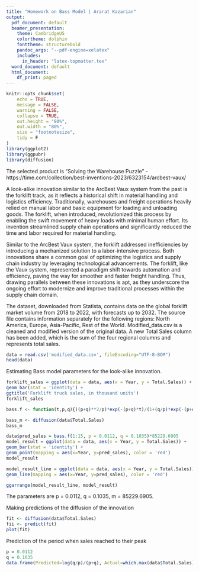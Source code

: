 ```yaml
---
title: "Homework on Bass Model | Ararat Kazarian"
output:
  pdf_document: default
  beamer_presentation:
    theme: CambridgeUS
    colortheme: dolphin
    fonttheme: structurebold
    pandoc_args: "--pdf-engine=xelatex"
    includes:
      in_header: "latex-topmatter.tex"
  word_document: default
  html_document:
    df_print: paged
---
```


```r
knitr::opts_chunk$set(
	echo = TRUE,
	message = FALSE,
	warning = FALSE,
	collapse = TRUE,
	out.height = "80%",
	out.width = "80%",
	size = "footnotesize",
	tidy = F
)
library(ggplot2)
library(ggpubr)
library(diffusion)
```

The selected product is "Solving the Warehouse Puzzle" - https://time.com/collection/best-inventions-2023/6323154/arcbest-vaux/

A look-alike innovation similar to the ArcBest Vaux system from the past is the forklift track, as it reflects a historical shift in material handling and logistics efficiency. Traditionally, warehouses and freight operations heavily relied on manual labor and basic equipment for loading and unloading goods. The forklift, when introduced, revolutionized this process by enabling the swift movement of heavy loads with minimal human effort. Its invention streamlined supply chain operations and significantly reduced the time and labor required for material handling.

Similar to the ArcBest Vaux system, the forklift addressed inefficiencies by introducing a mechanized solution to a labor-intensive process. Both innovations share a common goal of optimizing the logistics and supply chain industry by leveraging technological advancements. The forklift, like the Vaux system, represented a paradigm shift towards automation and efficiency, paving the way for smoother and faster freight handling. Thus, drawing parallels between these innovations is apt, as they underscore the ongoing effort to modernize and improve traditional processes within the supply chain domain.

The dataset, downloaded from Statista, contains data on the global forklift market volume from 2018 to 2022, with forecasts up to 2032. The source file contains information separately for the following regions: North America, Europe, Asia-Pacific, Rest of the World. Modified_data.csv is a cleaned and modified version of the original data. A new Total Sales column has been added, which is the sum of the four regional columns and represents total sales.

```r
data = read.csv('modified_data.csv', fileEncoding="UTF-8-BOM")
head(data)
```

Estimating Bass model parameters for the look-alike innovation.

```r
forklift_sales = ggplot(data = data, aes(x = Year, y = Total.Sales)) +
geom_bar(stat = 'identity') +
ggtitle('Forklift truck sales, in thousand units')
forklift_sales
```

```r
bass.f <- function(t,p,q){((p+q)**2/p)*exp(-(p+q)*t)/(1+(q/p)*exp(-(p+q)*t))**2}

bass_m <- diffusion(data$Total.Sales)
bass_m
```

```r
data$pred_sales = bass.f(1:15, p = 0.0112, q = 0.1035)*85229.6905
model_result = ggplot(data = data, aes(x = Year, y = Total.Sales)) +
geom_bar(stat = 'identity') +
geom_point(mapping = aes(x=Year, y=pred_sales), color = 'red')
model_result
```

```r
model_result_line = ggplot(data = data, aes(x = Year, y = Total.Sales)) +
geom_line(mapping = aes(x=Year, y=pred_sales), color = 'red')

ggarrange(model_result_line, model_result)
```

The parameters are p = 0.0112, q = 0.1035, m = 85229.6905.

Making predictions of the diffusion of the innovation

```r
fit <- diffusion(data$Total.Sales)
fii <- predict(fit)
plot(fit)
```

Prediction of the period when sales reached to their peak

```r
p = 0.0112 
q = 0.1035
data.frame(Predicted=log(q/p)/(p+q), Actual=which.max(data$Total.Sales))
```
